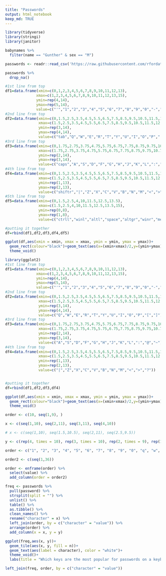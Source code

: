 ```yaml
---
title: "Passwords"
output: html_notebook
keep_md: TRUE
---
```


```r
library(tidyverse)
library(stringi)
library(janitor)
```


```r
babynames %>% 
  filter(name == "Gunther" & sex == "M") 
```

```r
passwords <- readr::read_csv('https://raw.githubusercontent.com/rfordatascience/tidytuesday/master/data/2020/2020-01-14/passwords.csv')
```

```r
passwords %>% 
  drop_na()
```

```r
#1st line from top
df1=data.frame(xmin=c(0,1,2,3,4,5,6,7,8,9,10,11,12,13),
              xmax=c(1,2,3,4,5,6,7,8,9,10,11,12,13,15),
              ymin=rep(4,14),
              ymax=rep(5,14),
              value=c("'","1","2","3","4","5","6","7","8","9","0","-","=","backspace"))
#2nd line from top
df2=data.frame(xmin=c(0,1.5,2.5,3.5,4.5,5.5,6.5,7.5,8.5,9.5,10.5,11.5,12.5,13.5),
               xmax=c(1.5,2.5,3.5,4.5,5.5,6.5,7.5,8.5,9.5,10.5,11.5,12.5,13.5,15),
               ymin=rep(3,14),
               ymax=rep(4,14),
               value=c("tab","Q","W","E","R","T","Y","U","I","O","P","[","]","enter"))
#3rd line from top
df3=data.frame(xmin=c(0,1.75,2.75,3.75,4.75,5.75,6.75,7.75,8.75,9.75,10.75,11.75,12.75,13.75),
               xmax=c(1.75,2.75,3.75,4.75,5.75,6.75,7.75,8.75,9.75,10.75,11.75,12.75,13.75,15),
               ymin=rep(2,14),
               ymax=rep(3,14),
               value=c("caps","A","S","D","F","G","H","J","K","L",":","@","~","enter"))
#4th line from top
df4=data.frame(xmin=c(0,1.5,2.5,3.5,4.5,5.5,6.5,7.5,8.5,9.5,10.5,11.5,12.5),
               xmax=c(1.5,2.5,3.5,4.5,5.5,6.5,7.5,8.5,9.5,10.5,11.5,12.5,15),
               ymin=rep(1,13),
               ymax=rep(2,13),
               value=c("shiftr","|","Z","X","C","V","B","N","M","<",">","?","shiftr"))
#5th line from top
df5=data.frame(xmin=c(0,1.5,2.5,4,10,11.5,12.5,13.5),
               xmax=c(1.5,2.5,4,10,11.5,12.5,13.5,15),
               ymin=rep(0,8),
               ymax=rep(1,8),
               value=c("ctrll","winl","altl","space","altgr","winr","menu","ctrlr"))

#putting it together
df=rbind(df1,df2,df3,df4,df5)

ggplot(df,aes(xmin = xmin, xmax = xmax, ymin = ymin, ymax = ymax))+
  geom_rect(colour="black")+geom_text(aes(x=(xmin+xmax)/2,y=(ymin+ymax)/2,label=value))+
  theme_void()
```

```r
library(ggplot2)
#1st line from top
df1=data.frame(xmin=c(0,1,2,3,4,5,6,7,8,9,10,11,12,13),
              xmax=c(1,2,3,4,5,6,7,8,9,10,11,12,13,15),
              ymin=rep(4,14),
              ymax=rep(5,14),
              value=c("'","1","2","3","4","5","6","7","8","9","0","-","="))
#2nd line from top
df2=data.frame(xmin=c(0,1.5,2.5,3.5,4.5,5.5,6.5,7.5,8.5,9.5,10.5,11.5,12.5,13.5),
               xmax=c(1.5,2.5,3.5,4.5,5.5,6.5,7.5,8.5,9.5,10.5,11.5,12.5,13.5,15),
               ymin=rep(3,14),
               ymax=rep(4,14),
               value=c("Q","W","E","R","T","Y","U","I","O","P","[","]"))
#3rd line from top
df3=data.frame(xmin=c(0,1.75,2.75,3.75,4.75,5.75,6.75,7.75,8.75,9.75,10.75,11.75,12.75,13.75),
               xmax=c(1.75,2.75,3.75,4.75,5.75,6.75,7.75,8.75,9.75,10.75,11.75,12.75,13.75,15),
               ymin=rep(2,14),
               ymax=rep(3,14),
               value=c("A","S","D","F","G","H","J","K","L",":","@","~"))
#4th line from top
df4=data.frame(xmin=c(0,1.5,2.5,3.5,4.5,5.5,6.5,7.5,8.5,9.5,10.5,11.5,12.5),
               xmax=c(1.5,2.5,3.5,4.5,5.5,6.5,7.5,8.5,9.5,10.5,11.5,12.5,15),
               ymin=rep(1,13),
               ymax=rep(2,13),
               value=c("|","Z","X","C","V","B","N","M","<",">","?"))


#putting it together
df=rbind(df1,df2,df3,df4)

ggplot(df,aes(xmin = xmin, xmax = xmax, ymin = ymin, ymax = ymax))+
  geom_rect(colour="black")+geom_text(aes(x=(xmin+xmax)/2,y=(ymin+ymax)/2,label=value))+
  theme_void()
```

```r
order <- c(10, seq(1,9), )

x <- c(seq(1,10), seq(2,11), seq(3,11), seq(4,10))

# x <- c(seq(1,10), seq(1.5,10.5), seq(2,11), seq(2.5,9.5))

y <- c(rep(4, times = 10), rep(3, times = 10), rep(2, times = 9), rep(1, times = 7))

order <- c("1", "2", "3", "4", "5", "6", "7", "8", "9", "0", "q", "w", "e", "r", "t", "y", "u", "i", "o", "p", "a", "s", "d", "f", "g", "h", "j", "k", "l", "z", "x", "c", "v", "b", "n", "m")

order2 <- c(seq(1,36))

order <- enframe(order) %>% 
  select(value) %>% 
  add_column(order = order2)

freq <- passwords %>% 
  pull(password) %>% 
  strsplit(split = "") %>% 
  unlist() %>% 
  table() %>% 
  as.tibble() %>% 
  clean_names() %>%
  rename("character" = x) %>% 
  left_join(order, by = c("character" = "value")) %>% 
  arrange(order) %>% 
  add_column(x = x, y = y)
```

```r
ggplot(freq,aes(x, y))+
  geom_tile(aes(x, y, fill = n))+
  geom_text(aes(label = character), color = "white")+
  theme_void()+
  labs(title = "Which keys are the most popular for passwords on a keyboard?")
```

```r
left_join(freq, order, by = c("character" = "value"))
```

